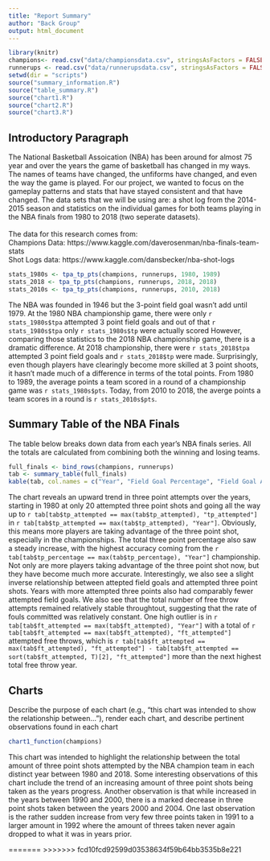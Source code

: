 ```yaml
---
title: "Report Summary"
author: "Back Group"
output: html_document
---
```

```r
library(knitr)
champions<- read.csv("data/championsdata.csv", stringsAsFactors = FALSE)
runnerups <- read.csv("data/runnerupsdata.csv", stringsAsFactors = FALSE)
setwd(dir = "scripts")
source("summary_information.R")
source("table_summary.R")
source("chart1.R")
source("chart2.R")
source("chart3.R")
```
## Introductory Paragraph
  The National Basketball Assoication (NBA) has been around for almost 75 year and over the years the game of basketball has changed in my ways. The names of teams have changed, the unfiforms have changed, and even the way the game is played. For our project, we wanted to focus on the gameplay patterns and stats that have stayed consistent and that have changed. The data sets that we will be using are: a shot log from the 2014-2015 season and statistics on the individual games for both teams playing in the NBA finals from 1980 to 2018 (two seperate datasets).
<br> <br> The data for this research comes from:
<br> Champions Data: https://www.kaggle.com/daverosenman/nba-finals-team-stats
<br> Shot Logs data: https://www.kaggle.com/dansbecker/nba-shot-logs

```r
stats_1980s <- tpa_tp_pts(champions, runnerups, 1980, 1989)
stats_2018 <- tpa_tp_pts(champions, runnerups, 2018, 2018)
stats_2010s <- tpa_tp_pts(champions, runnerups, 2010, 2018)
```

The NBA was founded in 1946 but the 3-point field goal wasn't add until 1979. At the 1980 NBA championship game, there were only `r stats_1980s$tpa` attempted 3 point field goals and out of that `r stats_1980s$tpa` only `r stats_1980s$tp` were actually scored However, comparing those statistics to the 2018 NBA championship game, there is a dramatic difference. At 2018 championship, there were `r stats_2018$tpa` attempted 3 point field goals and `r stats_2018$tp` were made. Surprisingly, even though players have clearingly become more skilled at 3 point shoots, it hasn't made much of a difference in terms of the total points. From 1980 to 1989, the average points a team scored in a round of a championship game was `r stats_1980s$pts`. Today, from 2010 to 2018, the averge points a team scores in a round is `r stats_2010s$pts`. 

## Summary Table of the NBA Finals
The table below breaks down data from each year's NBA finals series. All the totals are calculated from combining both the winning and losing teams.

```r
full_finals <- bind_rows(champions, runnerups)
tab <- summary_table(full_finals)
kable(tab, col.names = c("Year", "Field Goal Percentage", "Field Goal Attempts", "Total Field Goal Points", "Free Throw Percentage", "Free Throw Attempts", "Total Free Throw Points", "Three Point Percentage", "Three Point Attempts", "Total Three Point Points"))
```

The chart reveals an upward trend in three point attempts over the years, starting in 1980 at only 20 attempted three point shots and going all the way up to `r tab[tab$tp_attempted == max(tab$tp_attempted), "tp_attempted"]` in `r tab[tab$tp_attempted == max(tab$tp_attempted), "Year"]`. Obviously, this means more players are taking advantage of the three point shot, especially in the championships. The total three point percentage also saw a steady increase, with the highest accuracy coming from the `r tab[tab$tp_percentage == max(tab$tp_percentage), "Year"]` championship. Not only are more players taking advantage of the three point shot now, but they have become much more accurate. Interestingly, we also see a slight inverse relationship between attepted field goals and attempted three point shots. Years with more attempted three points also had comparably fewer attempted field goals. We also see that the total number of free throw attempts remained relatively stable throughtout, suggesting that the rate of fouls committed was relatively constant. One high outlier is in `r tab[tab$ft_attempted == max(tab$ft_attempted), "Year"]` with a total of `r tab[tab$ft_attempted == max(tab$ft_attempted), "ft_attempted"]` attempted free throws, which is `r tab[tab$ft_attempted == max(tab$ft_attempted), "ft_attempted"] - tab[tab$ft_attempted == sort(tab$ft_attempted, T)[2], "ft_attempted"]` more than the next highest total free throw year.

## Charts
Describe the purpose of each chart (e.g., "this chart was intended to show the relationship between..."), render each chart, and describe pertinent observations found in each chart

```r
chart1_function(champions)
```

This chart was intended to highlight the relationship between the total amount of three point shots attempted by the NBA champion team in each distinct year between 1980 and 2018. Some interesting observations of this chart include the trend of an increasing amount of three point shots being taken as the years progress. Another observation is that while increased in the years between 1990 and 2000, there is a marked decrease in three point shots taken between the years 2000 and 2004. One last observation is the rather sudden increase from very few three points taken in 1991 to a larger amount in 1992 where the amount of threes taken never again dropped to what it was in years prior.

=======
>>>>>>> fcd10fcd92599d03538634f59b64bb3535b8e221
